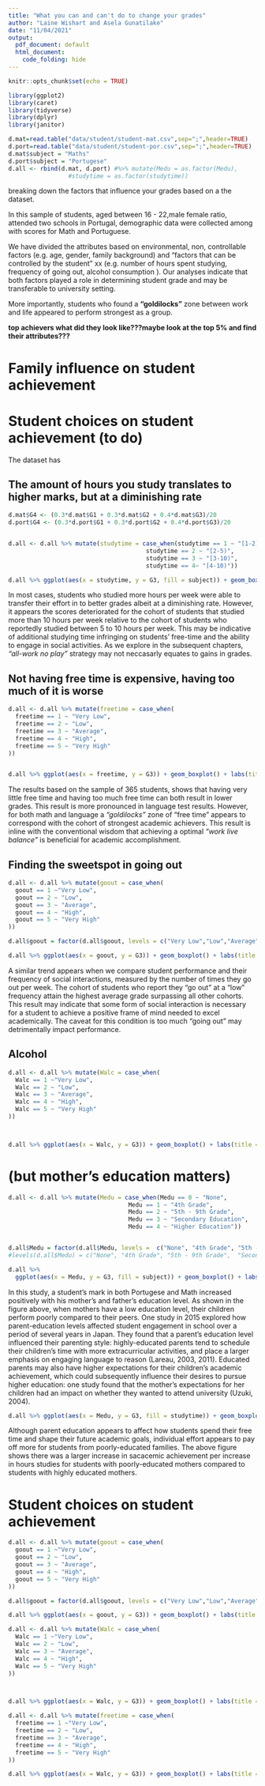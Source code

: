 ---
title: "What you can and can't do to change your grades"
author: "Laine Wishart and Asela Gunatilake"
date: "11/04/2021"
output:
  pdf_document: default
  html_document:
    code_folding: hide
---

```{r setup, include=FALSE}
knitr::opts_chunk$set(echo = TRUE)
```

```{r message = FALSE, warning = FALSE}
library(ggplot2)
library(caret)
library(tidyverse)
library(dplyr)
library(janitor)

```

```{r}
d.mat=read.table("data/student/student-mat.csv",sep=";",header=TRUE)
d.port=read.table("data/student/student-por.csv",sep=";",header=TRUE)
d.mat$subject = "Maths"
d.port$subject = "Portugese"
d.all <- rbind(d.mat, d.port) #%>% mutate(Medu = as.factor(Medu), 
                 #studytime = as.factor(studytime))
```

breaking down the factors that influence your grades based on a the dataset.

In this sample of students, aged between 16 - 22,male female ratio, attended two schools in Portugal, demographic data were collected among with scores for Math and Portuguese. 

We have divided the attributes based on environmental, non, controllable factors (e.g. age, gender, family background) and  "factors that can be controlled by the student" xx (e.g. number of hours spent studying, frequency of going out, alcohol consumption ). Our analyses indicate that both factors played a role in determining student grade and may be transferable to university setting. 


More importantly, students who found a __"goldilocks"__ zone between work and life appeared to perform strongest as a group. 


__top achievers what did they look like???maybe look at the top 5% and find their attributes???__


# Family influence on student achievement 


# Student choices on student achievement (to do)  

The dataset has 

## The amount of hours you study translates to higher marks, but at a diminishing rate  

```{r}



d.mat$G4 <- (0.3*d.mat$G1 + 0.3*d.mat$G2 + 0.4*d.mat$G3)/20 
d.port$G4 <- (0.3*d.port$G1 + 0.3*d.port$G2 + 0.4*d.port$G3)/20 


d.all <- d.all %>% mutate(studytime = case_when(studytime == 1 ~ "[1-2)",
                                       studytime == 2 ~ "[2-5)", 
                                       studytime == 3 ~ "[3-10)", 
                                       studytime == 4~ "[4-10)")) 

d.all %>% ggplot(aes(x = studytime, y = G3, fill = subject)) + geom_boxplot() + labs( title = "Academic performance by study time", x = "Study time (hours)", y = "Academic performance") + theme_bw() 

```

In most cases, students who studied more hours per week were able to transfer their effort in to better grades albeit at a diminishing rate. However, it appears the scores deteriorated for the cohort of students that studied more than 10 hours per week relative to the cohort of students who reportedly studied between 5 to 10 hours per week. This may be indicative of  additional studying time infringing on students' free-time and the ability to engage in social activities. As we explore in the subsequent chapters, _"all-work no play"_ strategy may not neccasarly equates to gains in grades.   


## Not having free time is expensive, having too much of it is worse
```{r}
d.all <- d.all %>% mutate(freetime = case_when(
  freetime == 1 ~ "Very Low", 
  freetime == 2 ~ "Low", 
  freetime == 3 ~ "Average", 
  freetime == 4 ~ "High",
  freetime == 5 ~ "Very High"
))


d.all %>% ggplot(aes(x = freetime, y = G3)) + geom_boxplot() + labs(title = "Academic performance by free time after school", x = "", y = "Academic performance") + theme_bw() + facet_wrap(~ subject, nrow = 1)

```

The results based on the sample of 365 students, shows that having very little free time and having too much free time can both result in lower grades. This result is more pronounced in language test results. However, for both math and language a _"goldilocks"_ zone of "free time" appears to correspond with the cohort of strongest academic achievers. This result is inline with the conventional wisdom that achieving a optimal _"work live balance"_ is beneficial for academic accomplishment.


## Finding the sweetspot in going out

```{r}

d.all <- d.all %>% mutate(goout = case_when(
  goout == 1 ~"Very Low", 
  goout == 2 ~ "Low", 
  goout == 3 ~ "Average", 
  goout == 4 ~ "High",
  goout == 5 ~ "Very High"
))

d.all$goout = factor(d.all$goout, levels = c("Very Low","Low","Average","High",'Very High'), ordered=TRUE)

d.all %>% ggplot(aes(x = goout, y = G3)) + geom_boxplot() + labs(title = "Academic performance by time spent going out with friends", x = "", y = "Academic performance") + theme_bw() + facet_wrap(~ subject, nrow = 2)
```

A similar trend appears when we compare student performance and their frequency of social interactions, measured by the number of times they go out per week. The cohort of students who report they "go out" at a "low" frequency attain the highest average grade surpassing all other cohorts. This result may indicate that some form of social interaction is necessary for a student to achieve a positive frame of mind needed to excel academically. The caveat for this condition is too much "going out" may detrimentally impact performance.  


## Alcohol 

```{r}

d.all <- d.all %>% mutate(Walc = case_when(
  Walc == 1 ~"Very Low", 
  Walc == 2 ~ "Low", 
  Walc == 3 ~ "Average", 
  Walc == 4 ~ "High",
  Walc == 5 ~ "Very High"
))



d.all %>% ggplot(aes(x = Walc, y = G3)) + geom_boxplot() + labs(title = "Academic performance by weekend alcohol consumption", x = "", y = "Academic performance") + theme_bw() + facet_wrap(~ subject, nrow = 1)
```


# (but mother's education matters)
```{r}

d.all <- d.all %>% mutate(Medu = case_when(Medu == 0 ~ "None",
                                  Medu == 1 ~ "4th Grade", 
                                  Medu == 2 ~ "5th - 9th Grade", 
                                  Medu == 3 ~ "Secondary Education", 
                                  Medu == 4 ~ "Higher Education"))


d.all$Medu = factor(d.all$Medu, levels =  c("None", "4th Grade", "5th - 9th Grade",  "Secondary Education", "Higher Education"), ordered = TRUE )
#levels(d.all$Medu) = c("None", "4th Grade", "5th - 9th Grade",  "Secondary Education", "Higher #Education")

d.all %>% 
  ggplot(aes(x = Medu, y = G3, fill = subject)) + geom_boxplot() + labs(title = "Student performance by mother's education level", x = "Mother's education level", y = "Student performane", fill = "Subject") + theme_bw() + theme(axis.text.x = element_text(angle = 45, hjust=1))
```


In this study, a student's mark in both Portugese and Math increased positively with his mother's and father's education level. As shown in the figure above, when mothers have a low education level, their children perform poorly compared to their peers. One study in 2015 explored how parent-education levels affected student engagement in school over a period of several years in Japan. They found that a parent's education level influenced their parenting style: highly-educated parents tend to schedule their children's time with more extracurricular activities, and place a larger emphasis on engaging language to reason (Lareau, 2003, 2011). Educated parents may also have higher expectations for their children's academic achievement, which could subsequently influence their desires to pursue higher education: one study found that the mother's expectations for her children had an impact on whether they wanted to attend university (Uzuki, 2004). 


```{r}



d.all %>% ggplot(aes(x = Medu, y = G3, fill = studytime)) + geom_boxplot() + labs(title = "Student performance by mother's education level", x = "Mother's education level", y = "Student performane", fill = "Study time (hours)") + theme_bw() + facet_wrap(~subject, nrow = 2) + theme(axis.text.x = element_text(angle = 45, hjust=1))
```


Although parent education appears to affect how students spend their free time and shape their future academic goals, individual effort appears to pay off more for students from poorly-educated families. The above figure shows there was a larger increase in sacacemic achievement per increase in hours studies for students with poorly-educated mothers compared to students with highly educated mothers. 


# Student choices on student achievement

```{r}

d.all <- d.all %>% mutate(goout = case_when(
  goout == 1 ~"Very Low", 
  goout == 2 ~ "Low", 
  goout == 3 ~ "Average", 
  goout == 4 ~ "High",
  goout == 5 ~ "Very High"
))

d.all$goout = factor(d.all$goout, levels = c("Very Low","Low","Average","High",'Very High'), ordered=TRUE)

d.all %>% ggplot(aes(x = goout, y = G3)) + geom_boxplot() + labs(title = "Academic performance by time spent going out with friends", x = "", y = "Academic performance") + theme_bw() + facet_wrap(~ subject, nrow = 1)
```



```{r}

d.all <- d.all %>% mutate(Walc = case_when(
  Walc == 1 ~"Very Low", 
  Walc == 2 ~ "Low", 
  Walc == 3 ~ "Average", 
  Walc == 4 ~ "High",
  Walc == 5 ~ "Very High"
))



d.all %>% ggplot(aes(x = Walc, y = G3)) + geom_boxplot() + labs(title = "Academic performance by weekend alcohol consumption", x = "", y = "Academic performance") + theme_bw() + facet_wrap(~ subject, nrow = 1)
```


```{r}
d.all <- d.all %>% mutate(freetime = case_when(
  freetime == 1 ~"Very Low", 
  freetime == 2 ~ "Low", 
  freetime == 3 ~ "Average", 
  freetime == 4 ~ "High",
  freetime == 5 ~ "Very High"
))

d.all %>% ggplot(aes(x = Walc, y = G3)) + geom_boxplot() + labs(title = "Academic performance by free time after school", x = "", y = "Academic performance") + theme_bw() + facet_wrap(~ subject, nrow = 1)
```


